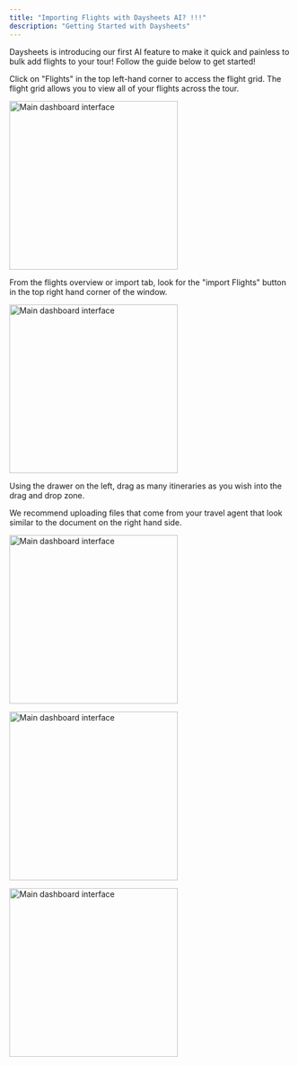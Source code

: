 ```yaml
---
title: "Importing Flights with Daysheets AI? !!!"
description: "Getting Started with Daysheets"
---
```


Daysheets is introducing our first AI feature to make it quick and painless to
bulk add flights to your tour! Follow the guide below to get started!

Click on "Flights" in the top left-hand corner to access the flight grid. The
flight grid allows you to view all of your flights across the tour.

<img
  src="/images/adding-events-reservations/importing-flights/flights-tab.png"
  alt="Main dashboard interface"
  height="300"
  className="rounded-lg"
/>

From the flights overview or import tab, look for the "import Flights" button
in the top right hand corner of the window.

<img
  src="/images/adding-events-reservations/importing-flights/import-flights-button.png"
  alt="Main dashboard interface"
  height="300"
  className="rounded-lg"
/>

Using the drawer on the left, drag as many itineraries as you wish into the
drag and drop zone.

We recommend uploading files that come from your travel agent that look similar
to the document on the right hand side.

<img
  src="/images/adding-events-reservations/importing-flights/upload-and-continue.png"
  alt="Main dashboard interface"
  height="300"
  className="rounded-lg"
/>

<img
  src="/images/adding-events-reservations/importing-flights/import-eyeball.png"
  alt="Main dashboard interface"
  height="300"
  className="rounded-lg"
/>

<img
  src="/images/adding-events-reservations/importing-flights/flight-table.png"
  alt="Main dashboard interface"
  height="300"
  className="rounded-lg"
/>